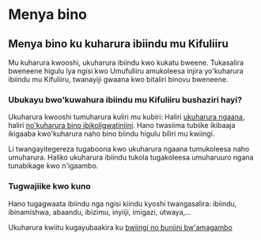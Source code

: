 # Menya bino

## Menya bino ku kuharura ibiindu mu Kifuliiru

Mu kuharura kwooshi, ukuharura ibiindu kwo kukatu bweene. Tukasalira bweneene higulu lya ngisi kwo Umufuliiru amukoleesa injira yo'kuharura ibiindu mu Kifuliiru, twanayiji gwaana kwo bitaliri binovu bweneene.

### Ubukayu bwo'kuwahura ibiindu mu Kifuliiru bushaziri hayi?

Ukuharura kwooshi tumuharura kuliri mu kubiri: Haliri [ukuharura ngaana](../ukuharura/ndondeero.mdx), haliri [no'kuharura bino ibikoligwatiniini](../ukuharura/ibindu). Hano twasiima tubiike ikibaaja ikigaaba kwo'kuharura naho bino biindu higulu biliri mu kwiingi.

Li twangayitegereza tugaboona kwo ukuharura ngaana tumukoleesa naho umuharura. Haliko ukuharura ibiindu tukola tugakoleesa umuharuuro ngana tunabikage kwo n'igaambo.

### Tugwajiike kwo kuno

Hano tugagwaata ibiindu nga ngisi kiindu kyoshi twangasalira: ibiindu, ibinamishwa, abaandu, ibizimu, inyiiji, imigazi, utwaya,...

Ukuharura kwiitu kugayubaakira ku [bwiingi no buniini bw'amagambo](../amagambo/buniini-bwingi.mdx)
